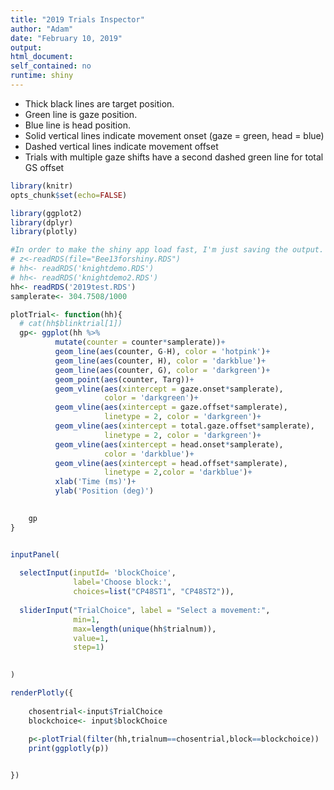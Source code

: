 ```yaml
---
title: "2019 Trials Inspector"
author: "Adam"
date: "February 10, 2019"
output: 
html_document: 
self_contained: no
runtime: shiny
---
```


* Thick black lines are target position.
* Green line is gaze position.
* Blue line is head position.
* Solid vertical lines indicate movement onset (gaze = green, head = blue)
* Dashed vertical lines indicate movement offset
* Trials with multiple gaze shifts have a second dashed green line for total GS offset

```r
library(knitr)
opts_chunk$set(echo=FALSE)
```

```r

library(ggplot2)
library(dplyr)
library(plotly)


```


```R
#In order to make the shiny app load fast, I'm just saving the output. See BoostrapSaccades.Rmd for the actual analysis.
# z<-readRDS(file="Bee13forshiny.RDS")
# hh<- readRDS('knightdemo.RDS')
# hh<- readRDS('knightdemo2.RDS')
hh<- readRDS('2019test.RDS')
samplerate<- 304.7508/1000

plotTrial<- function(hh){
  # cat(hh$blinktrial[1])
  gp<- ggplot(hh %>%
          mutate(counter = counter*samplerate))+
          geom_line(aes(counter, G-H), color = 'hotpink')+
          geom_line(aes(counter, H), color = 'darkblue')+
          geom_line(aes(counter, G), color = 'darkgreen')+
          geom_point(aes(counter, Targ))+
          geom_vline(aes(xintercept = gaze.onset*samplerate), 
                     color = 'darkgreen')+
          geom_vline(aes(xintercept = gaze.offset*samplerate), 
                     linetype = 2, color = 'darkgreen')+
          geom_vline(aes(xintercept = total.gaze.offset*samplerate),
                     linetype = 2, color = 'darkgreen')+
          geom_vline(aes(xintercept = head.onset*samplerate),
                     color = 'darkblue')+
          geom_vline(aes(xintercept = head.offset*samplerate), 
                     linetype = 2,color = 'darkblue')+
          xlab('Time (ms)')+
          ylab('Position (deg)')
    

    gp
}


inputPanel(
  
  selectInput(inputId= 'blockChoice',
              label='Choose block:',
              choices=list("CP48ST1", "CP48ST2")),
  
  sliderInput("TrialChoice", label = "Select a movement:",
              min=1,
              max=length(unique(hh$trialnum)),
              value=1,
              step=1)
  

)

renderPlotly({
  
    chosentrial<-input$TrialChoice
    blockchoice<- input$blockChoice
    
    p<-plotTrial(filter(hh,trialnum==chosentrial,block==blockchoice))
    print(ggplotly(p))


})

```




